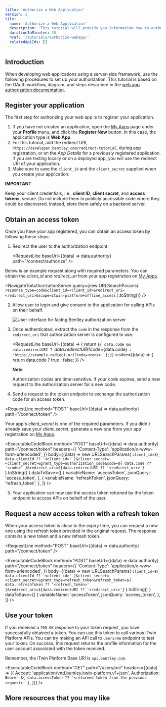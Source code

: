 ```yaml
---
title: 'Authorize a Web Application'
version: 2
tile:
  name: 'Authorize a Web Application'
  description: 'This tutorial will provide you information how to authorize your web application.'
  durationInMinutes: 10
  href: '/tutorials/authorize-webapp/'
  relatedApiIds: []
---
```


## Introduction

When developing web applications using a server-side framework, use the following procedures to set up your authorization. This tutorial is based on the OAuth workflow, diagram, and steps described in the [web app authorization documentation](/apis/overview/authorization/web-app/).

## Register your application

The first step for authorizing your web app is to register your application.

1. If you have not created an application, open the [My Apps](/my-apps) page under your **Profile** menu, and click the **Register New** button. In this case, the application type is **Web App**.
2. For this tutorial, add the redirect URI, `https://developer.bentley.com/redirect-tutorial`, during app registration, or on the _App Details_ for a previously registered application. If you are testing locally or on a deployed app, you will use the redirect URI of your application.
3. Make sure to save the `client_id` and the `client_secret` supplied when you create your application.

<Alert type="warning">

**IMPORTANT**

Keep your client credentials, i.e., **client ID**, **client secret**, and **access tokens**, secure. Do not include them in publicly accessible code where they could be discovered. Instead, store them safely on a backend server.

</Alert>

## Obtain an access token

Once you have your app registered, you can obtain an access token by following these steps:

1. Redirect the user to the authorization endpoint.

   <RequestLine baseUrl={(data) => data.authority} path="/connect/authorize" />

Below is an example request along with required parameters. You can obtain the _client_id_ and _redirect_uri_ from your app registration on [My Apps](/my-apps).

<NavigateToAuthorizationServer
  query={new URLSearchParams(
    `response_type=code&client_id=<client_id>&redirect_uri=<redirect_uri>&scope=itwin-platform+offline_access`
  ).toString()}
/>

2. Allow user to login and give consent to the application for calling APIs on their behalf.

   ![User interface for facing Bentley authorization server](/images/tutorials/authorize-webapp/user-signin-consent.png)

3. Once authenticated, extract the `code` in the response from the `redirect_uri` that authorization server is configured to use.

   <RequestLine
     baseUrl={(data) => {
       return `${
         data.code && data.redirectURI
           ? `${data.redirectURI}?code=${data.code}`
           : 'https://example-rediect-uri?code=<code>'
       }`;
     }}
     visible={(data) => {
       return data.code ? true : false;
     }}
   />

   <Alert>

   **Note**

   Authorization codes are time-sensitive. If your code expires, send a new request to the authorization server for a new code.

   </Alert>

4. Send a request to the token endpoint to exchange the authorization code for an access token.

<RequestLine
  method="POST"
  baseUrl={(data) => data.authority}
  path="/connect/token"
/>

Your app's _client_secret_ is one of the required parameters. If you didn't already save your _client_secret_, generate a new one from your app registration on [My Apps](/my-apps).

<ExecutableCodeBlock
  method="POST"
  baseUrl={(data) => data.authority}
  path="/connect/token"
  headers={{
    'Content-Type': 'application/x-www-form-urlencoded',
  }}
  body={(data) =>
    new URLSearchParams(
      `client_id=${
        data.clientId ?? '<client_id>'
      }&client_secret=<client_secret>&grant_type=authorization_code&code=${
        data.code ?? '<code>'
      }&redirect_uri=${data.redirectURI ?? '<redirect_uri>'}`
    ).toString()
  }
  dataToSave={[
    {
      variableName: 'accessToken',
      jsonQuery: 'access_token',
    },
    {
      variableName: 'refreshToken',
      jsonQuery: 'refresh_token',
    },
  ]}
/>

5. Your application can now use the access token returned by the token endpoint to access APIs on behalf of the user.

## Request a new access token with a refresh token

When your access token is close to the expiry time, you can request a new one using the refresh token provided in the original request. The response contains a new token and a new refresh token.

<RequestLine
  method="POST"
  baseUrl={(data) => data.authority}
  path="/connect/token"
/>

<ExecutableCodeBlock
  method="POST"
  baseUrl={(data) => data.authority}
  path="/connect/token"
  headers={{
    'Content-Type': 'application/x-www-form-urlencoded',
  }}
  body={(data) =>
    new URLSearchParams(
      `client_id=${
        data.clientId ?? '<client_id>'
      }&client_secret=<client_secret>&grant_type=refresh_token&refresh_token=${
        data.refreshToken ?? '<refresh_token>'
      }&redirect_uri=${data.redirectURI ?? '<redirect_uri>'}`
    ).toString()
  }
  dataToSave={[
    {
      variableName: 'accessToken',
      jsonQuery: 'access_token',
    },
  ]}
/>

## Use your token

If you received a `200 OK` response to your token request, you have successfully obtained a token. You can use this token to call various iTwin Platform APIs. You can try making an API call to `users/me` endpoint to test your token. On success, this request returns the profile information for the user account associated with the token received.

Remember, the iTwin Platform Base URI is `api.bentley.com`.

<ExecutableCodeBlock
  method="GET"
  path="/users/me"
  headers={(data) => ({
    Accept: 'application/vnd.bentley.itwin-platform.v1+json',
    Authorization: `Bearer ${
      data.accessToken ?? '<returned token from the previous request>'
    }`,
  })}
/>

## More resources that you may like

<TileList>
  <LinkCard
    title="Access Control"
    href="/apis/access-control/"
    description="Manage Access Controls for your iTwin member using iTwin roles and permissions."
  />
</TileList>
